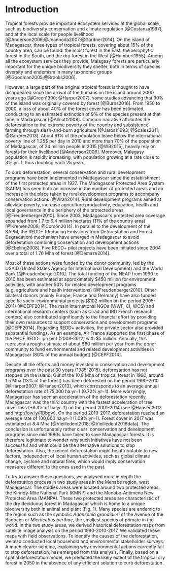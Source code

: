 # Introduction

Tropical forests provide important ecosystem services at the global scale, such as biodiversity conservation and climate regulation [@Costanza1997], and at the local scale for people livelihood [@Anderson2006;@Jeannoda2007;@Gardner2014]. On the island of Madagascar, three types of tropical forests, covering about 15% of the country area, can be found: the moist forest in the East, the xerophytic forest in the South, and the dry forest in the West [@Humbert1955]. Among all the ecosystem services they provide, Malagasy forests are particularly important for the unique biodiversity they shelter, both in terms of species diversity and endemism in many taxonomic groups [@Goodman2005;@Brooks2006]. 

However, a large part of the original tropical forest is thought to have disappeared since the arrival of the humans on the island around 2000 years ago [@Green1990; @Harper2007], some studies advancing that 90% of the island was originally covered by forest [@Burns2016]. From 1950 to 2000, a loss of about 40% of the forest cover has been estimated, conducting to an estimated extinction of 9% of the species present at that time in Madagascar [@Allnutt2008]. Common narrative attributes the deforestation to the extreme poverty of the country and subsistence farming through slash-and-burn agriculture [@Jarosz1993; @Scales2011; @Gardner2013]. About 81% of the population leave below the international poverty line of 1.25$\$$ per day in 2010 and more than 70% of the population of Madagascar, of 24 million people in 2015 [@WB2015], heavily rely on forests for their livelihood [@Anderson2006]. Moreover, Malagasy population is rapidly increasing, with population growing at a rate close to 3%.yr$-1$, thus doubling each 25 years.

To curb deforestation, several conservation and rural development programs have been implemented in Madagascar since the establishment of the first protected areas in 1927. The Madagascar Protected Area System (SAPM) has seen both an increase in the number of protected areas and an increase in the place taken by rural development programs to accompany conservation actions [@Virah2014]. Rural development programs aimed at alleviate poverty, increase agriculture productivity, education, health and local governance in the periphery of the protected areas [@Freudenberger2010]. Since 2003, Madagascar's protected area coverage expanded from 1.7 to 6.4 million hectares (11% of the country area) [@Kremen2008; @Corson2014]. In parallel to the development of the SAPM, the REDD+ (Reducing Emissions from Deforestation and Forest Degradation) mechanism have emerged in Madagascar to avoid deforestation combining conservation and development actions [@Ebeling2008]. Five REDD+ pilot projects have been initiated since 2004 over a total of 1.76 Mha of forest [@Demaze2014]. 

Most of these actions were funded by the donor community, led by the USAID (United States Agency for International Development) and the World Bank [@Freudenberger2010]. The total funding of the NEAP from 1990 to 2010 has been estimated at approximately \$450 million for environment activities, with another 50% for related development programs (e.g. agriculture and health interventions) [@Freudenberger2010]. Other bilateral donors (mainly Europe, France and Germany) have also funded specific socio-environmental projects (\$102 million on the period 2005-2011) [@CEPF2014]. The main international NGOs (WWF, CI, WCS) and international research centers (such as Cirad and IRD French research centers) also contributed significantly to the financial effort by providing their own resources to support conservation and development programs [@CEPF2014]. Regarding REDD+ activities, the private sector also provided substantial fundings. As an example, Air France supported the first phase of the PHCF REDD+ project (2008-2012) with \$5 million. Annually, this represent a rough estimate of about $60 million per year from the donor community to fund environmental and related development activities in Madagascar (80% of the annual budget) [@CEPF2014].

Despite all the efforts and money invested in conservation and development programs over the past 30 years (1985-2015), deforestation has not stopped on the island. Out of the 10.8 Mha of tropical forest in 1990, around 1.5 Mha (13% of the forest) has been deforested on the period 1990-2010 [@Harper2007; @Hansen2013], which corresponds to an average annual deforestation rate of 75,000 ha.yr$-1$ (0.72%.yr$-1$). More worryingly, Madagascar has seen an acceleration of the deforestation recently. Madagascar was the third country with the fastest acceleration of tree cover loss (+8.3% of ha.yr$-1$) on the period 2001-2014 (see @Hansen2013 and <http://ow.ly/RBbgw>). On the period 2010-2017, deforestation reached an average rate of 100,000 ha.yr$-1$ (1.09%.yr$-1$). Forest cover in 2017 was estimated at 8.4 Mha [@Vieilledent2018; @Vieilledent2018data]. The conclusion is unfortunately rather clear: conservation and development programs since mid 1980s have failed to save Madagascar forests. It is therefore legitimate to wonder why such initiatives have not been successful and what could be the alternative solutions to stop deforestation. Also, the recent deforestation might be attributable to new factors, independent of local human activities, such as global climate change, cyclone and natural fires, which would imply conservation measures different to the ones used in the past. 

To try to answer these questions, we analysed more in depth the deforestation process in two study areas in the Menabe region, west Madagascar. The studies areas were located around two protected areas: the Kirindy-Mite National Park (KMNP) and the Menabe-Antimena New Protected Area (MANPA). These two protected areas are characteristic of the dry deciduous forest in Madagascar which is home to a unique biodiversity both in animal and plant (Fig. 1). Many species are endemic to the region such as the symbolic _Adansonia grandidieri_ of the Avenue of the Baobabs or _Microcebus berthae_, the smallest species of primate in the world. In the two study areas, we derived historical deforestation maps from satellite image analysis on the period 1990-2010-2017. We validated these maps with field observations. To identify the causes of the deforestation, we also conducted local household and environmental stakeholder surveys. A much clearer scheme, explaining why environmental actions currently fail to stop deforestation, has emerged from this analysis. Finally, based on a spatial deforestation model, we predicted the likely extent of the tropical dry forest in 2050 in the absence of any efficient solution to curb deforestation.  

\newpage